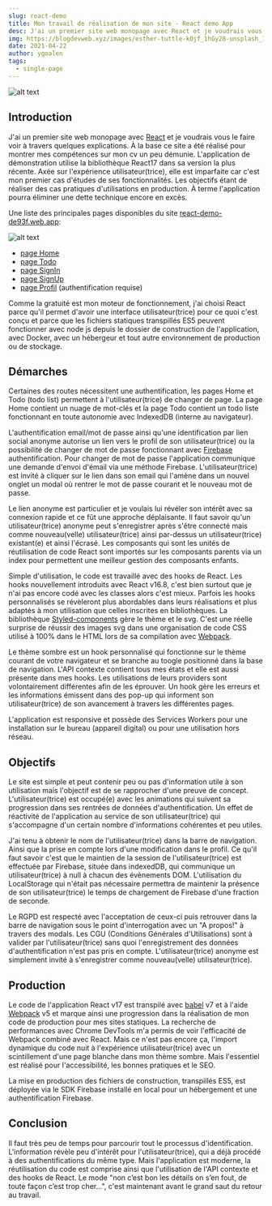 ```yaml
---
slug: react-demo
title: Mon travail de réalisation de mon site - React demo App
desc: J'ai un premier site web monopage avec React et je voudrais vous le faire voir à travers quelques explications. À la base ce site a été réalisé pour montrer mes compétences sur mon cv un peu démunie. L'application de démonstration utilise la bibliothèque React17 dans sa version la plus récente. Axée sur l'expérience utilisateur(trice), elle est imparfaite car c'est mon premier cas d'études de ses fonctionnalités. Les objectifs étant de réaliser des cas pratiques d'utilisations en production.
img: https://blogdevweb.xyz/images/esther-tuttle-kOjf_1hGy28-unsplash_1200w900h.jpg
date: 2021-04-22
author: ygoalen
tags:
  - single-page
---
```


![alt text](https://blogdevweb.xyz/images/esther-tuttle-kOjf_1hGy28-unsplash_1200w900h.jpg "Photo de présentation")

## Introduction

J'ai un premier site web monopage avec [React](https://fr.reactjs.org/ "Site de React") et je voudrais vous le faire voir à travers quelques explications. À la base ce site a été réalisé pour montrer mes compétences sur mon cv un peu démunie. L'application de démonstration utilise la bibliothèque React17 dans sa version la plus récente. Axée sur l'expérience utilisateur(trice), elle est imparfaite car c'est mon premier cas d'études de ses fonctionnalités. Les objectifs étant de réaliser des cas pratiques d'utilisations en production. À terme l'application pourra éliminer une dette technique encore en excès.

Une liste des principales pages disponibles du site [react-demo-de93f.web.app](https://react-demo-de93f.web.app/home  "Site de React demo"):

![alt text](https://blogdevweb.xyz/images/react-demo_1200w900h.jpg "Image de la page d'accueil du site")
 - [page Home](https://react-demo-de93f.web.app/home "lien de la page Home")
 - [page Todo](https://react-demo-de93f.web.app/todo "Lien de la page Todo")
 - [page SignIn](https://react-demo-de93f.web.app/login "lien de la page Login")
 - [page SignUp](https://react-demo-de93f.web.app/register "lien de la page Register")
 - [page Profil](https://react-demo-de93f.web.app/profil "Lien de la page Profil") (authentification requise)

Comme la gratuité est mon moteur de fonctionnement, j'ai choisi React parce qu'il permet d'avoir une interface utilisateur(trice) pour ce quoi c'est conçu et parce que les fichiers statiques transpillés ES5 peuvent fonctionner avec node js depuis le dossier de construction de l'application, avec Docker, avec un hébergeur et tout autre environnement de production ou de stockage. 



## Démarches

Certaines des routes nécessitent une authentification, les pages Home et Todo (todo list) permettent à l'utilisateur(trice) de changer de page. La page Home contient un nuage de mot-clés et la page Todo contient un todo liste fonctionnant en toute autonomie avec IndexedDB (interne au navigateur). 

L'authentification email/mot de passe ainsi qu'une identification par lien social anonyme autorise un lien vers le profil de son utilisateur(trice) ou la possibilité de changer de mot de passe fonctionnant avec [Firebase](https://firebase.google.com/?hl=fr "Site de Firebase") authentification. Pour changer de mot de passe l'application communique une demande d'envoi d'émail via une méthode Firebase. L'utilisateur(trice) est invité à cliquer sur le lien dans son email qui l'amène dans un nouvel onglet un modal où rentrer le mot de passe courant et le nouveau mot de passe.

Le lien anonyme est particulier et je voulais lui révéler son intérêt avec sa connexion rapide et ce fût une approche déplaisante. Il faut savoir qu'un utilisateur(trice) anonyme peut s'enregistrer après s'être connecté mais comme nouveau(velle) utilisateur(trice) ainsi par-dessus un utilisateur(trice) existant(e) et ainsi l'écrasé. Les composants qui sont les unités de réutilisation de code React sont importés sur les composants parents via un index pour permettent une meilleur gestion des composants enfants.

Simple d'utilisation, le code est travaillé avec des hooks de React. Les hooks nouvellement introduits avec React v16.8, c'est bien surtout que je n'ai pas encore codé avec les classes alors c'est mieux. Parfois les hooks personnalisés se révèleront plus abordables dans leurs réalisations et plus adaptés à mon utilisation que celles inscrites en bibliothèques. La bibliothèque [Styled-components](https://styled-components.com/ "Site de Styled-components") gère le thème et le svg. C'est une réelle surprise de réussir des images svg dans une organisation de code CSS utilisé à 100% dans le HTML lors de sa compilation avec [Webpack](https://webpack.js.org/ "Site de Webpack").

Le thème sombre est un hook personnalisé qui fonctionne sur le thème courant de votre navigateur et se branche au toogle positionné dans la base de navigation. L'API contexte contient tous mes états et elle est aussi présente dans mes hooks. Les utilisations de leurs providers sont volontairement différentes afin de les éprouver. Un hook gère les erreurs et les informations émissent dans des pop-up qui informent son utilisateur(trice) de son avancement à travers les différentes pages. 

L'application est responsive et possède des Services Workers pour une installation sur le bureau (appareil digital) ou pour une utilisation hors réseau.



## Objectifs

Le site est simple et peut contenir peu ou pas d'information utile à son utilisation mais l'objectif est de se rapprocher  d'une preuve de concept. L'utilisateur(trice) est occupé(e) avec les animations qui suivent sa progression dans ses rentrées de données d'authentification. Un effet de réactivité de l'application au service de son utilisateur(trice) qui s'accompagne d'un certain nombre d'informations cohérentes et peu utiles.

J'ai tenu à obtenir le nom de l'utilisateur(trice) dans la barre de navigation. Ainsi que la prise en compte lors d'une modification dans le profil. Ce qu'il faut savoir c'est que le maintien de la session de l'utilisateur(trice) est effectuée par Firebase, située dans indexedDB, qui communique un utilisateur(trice) à null à chacun des évènements DOM. L'utilisation du LocalStorage qui n'était pas nécessaire permettra de maintenir la présence de son utilisateur(trice) le temps de chargement de Firebase d'une fraction de seconde.

Le RGPD est respecté avec l'acceptation de ceux-ci puis retrouver dans la barre de navigation sous le point d'interrogation avec un "A propos!" à travers des modals. Les CGU (Conditions Générales d'Utilisations) sont à valider par l'utilisateur(trice) sans quoi l'enregistrement des données d'authentification n'est pas pris en compte. L'utilisateur(trice) anonyme est simplement invité à s'enregistrer comme nouveau(velle) utilisateur(trice).



## Production

Le code de l'application React v17 est transpilé avec [babel](https://babeljs.io/ "Site de Babel") v7 et à l'aide [Webpack](https://webpack.js.org/ "Site de Webpack") v5 et marque ainsi une progression dans la réalisation de mon code de production pour mes sites statiques. La recherche de performances avec Chrome DevTools m'a permis de voir l'efficacité de Webpack combiné avec React. Mais ce n'est pas encore ça, l'import dynamique du code nuit à l'expérience utilisateur(trice) avec un scintillement d'une page blanche dans mon thème sombre. Mais l'essentiel est réalisé pour l'accessibilité, les bonnes pratiques et le SEO.

La mise en production des fichiers de construction, transpillés ES5, est déployée via le SDK Firebase installé en local pour un  hébergement et une authentification Firebase.



## Conclusion

Il faut très peu de temps pour parcourir tout le processus d'identification. L'information révèle peu d'intérêt pour l'utilisateur(trice), qui a déjà procédé à des authentifications du même type. Mais l'application est moderne, la réutilisation du code est comprise ainsi que l'utilisation de l'API contexte et des hooks de React. Le mode "non c’est bon les détails on s’en fout, de toute façon c’est trop cher…", c'est maintenant avant le grand saut du retour au travail.

